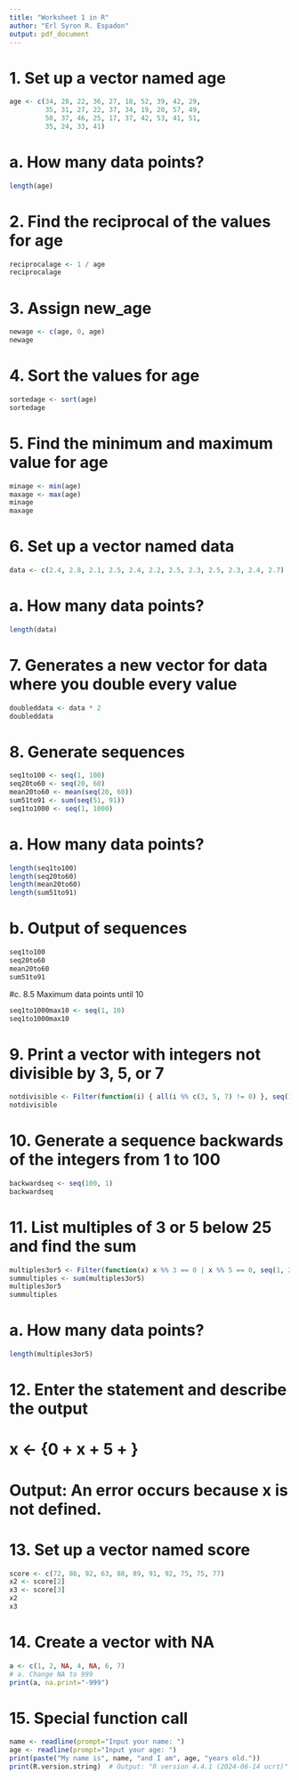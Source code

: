 ```yaml
---
title: "Worksheet 1 in R"
author: "Erl Syron R. Espadon"
output: pdf_document
---
```


# 1. Set up a vector named age
```r
age <- c(34, 28, 22, 36, 27, 18, 52, 39, 42, 29,
         35, 31, 27, 22, 37, 34, 19, 20, 57, 49,
         50, 37, 46, 25, 17, 37, 42, 53, 41, 51,
         35, 24, 33, 41)
```

# a. How many data points?
```r
length(age)
```
  
# 2. Find the reciprocal of the values for age
```r
reciprocalage <- 1 / age
reciprocalage 
```
 

# 3. Assign new_age
```r
newage <- c(age, 0, age)
newage  
```


# 4. Sort the values for age
```r
sortedage <- sort(age)
sortedage
```


# 5. Find the minimum and maximum value for age
```r
minage <- min(age)
maxage <- max(age)
minage
maxage 
```
 

# 6. Set up a vector named data
```r
data <- c(2.4, 2.8, 2.1, 2.5, 2.4, 2.2, 2.5, 2.3, 2.5, 2.3, 2.4, 2.7)
```


# a. How many data points?
```r
length(data)
```
  

# 7. Generates a new vector for data where you double every value
```r
doubleddata <- data * 2
doubleddata 
```
 

# 8. Generate sequences
```r
seq1to100 <- seq(1, 100)
seq20to60 <- seq(20, 60)  
mean20to60 <- mean(seq(20, 60))  
sum51to91 <- sum(seq(51, 91))  
seq1to1000 <- seq(1, 1000) 
```


# a. How many data points?
```r
length(seq1to100)  
length(seq20to60)  
length(mean20to60) 
length(sum51to91)
```
    

# b. Output of sequences
```r
seq1to100
seq20to60 
mean20to60  
sum51to91 
```



#c. 8.5 Maximum data points until 10
```r
seq1to1000max10 <- seq(1, 10)
seq1to1000max10
```
  

# 9. Print a vector with integers not divisible by 3, 5, or 7
```r
notdivisible <- Filter(function(i) { all(i %% c(3, 5, 7) != 0) }, seq(1, 100))
notdivisible 
```

# 10. Generate a sequence backwards of the integers from 1 to 100
```r
backwardseq <- seq(100, 1)
backwardseq
```
  
# 11. List multiples of 3 or 5 below 25 and find the sum
```r
multiples3or5 <- Filter(function(x) x %% 3 == 0 | x %% 5 == 0, seq(1, 24))
summultiples <- sum(multiples3or5)
multiples3or5  
summultiples
```
    

# a. How many data points?
```r
length(multiples3or5)
```
  

# 12. Enter the statement and describe the output
# x <- {0 + x + 5 + } 
# Output: An error occurs because x is not defined.

# 13. Set up a vector named score
```r
score <- c(72, 86, 92, 63, 88, 89, 91, 92, 75, 75, 77)
x2 <- score[2] 
x3 <- score[3]  
x2
x3
```


# 14. Create a vector with NA
```r
a <- c(1, 2, NA, 4, NA, 6, 7)
# a. Change NA to 999
print(a, na.print="-999")
```

# 15. Special function call
```r
name <- readline(prompt="Input your name: ")
age <- readline(prompt="Input your age: ")
print(paste("My name is", name, "and I am", age, "years old."))
print(R.version.string)  # Output: "R version 4.4.1 (2024-06-14 ucrt)"
```

